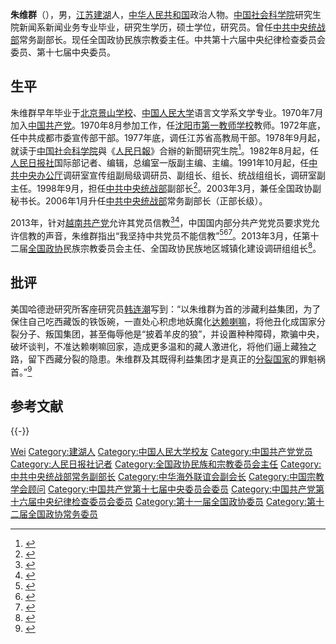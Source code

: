 '''朱维群'''（{{bd|1947年|3月||catIdx=}}），男，[[江苏|江苏]][[建湖|建湖]]人，[[中华人民共和国|中华人民共和国]]政治人物。[[中国社会科学院|中国社会科学院]]研究生院新闻系新闻业务专业毕业，研究生学历，硕士学位，研究员。曾任[[中共中央统战部|中共中央统战部]]常务副部长。现任全国政协民族宗教委主任。中共第十六届中央纪律检查委员会委员、第十七届中央委员。

== 生平 ==
朱维群早年毕业于[[北京景山学校|北京景山学校]]、[[中国人民大学|中国人民大学]]语言文学系文学专业。1970年7月加入[[中国共产党|中国共产党]]。1970年8月参加工作，任[[沈阳市第一教师学校|沈阳市第一教师学校]]教师。1972年底，任中共成都市委宣传部干部。1977年底，调任江苏省高教局干部。1978年9月起，就读于[[中国社会科学院|中国社会科学院]]與《[[人民日報|人民日報]]》合辦的新聞研究生院<ref>{{cite web|title=朱维群：用脚步和心灵丈量万水千山|url=http://news1.ruc.edu.cn/102380/57746.html|publisher=人大新闻网|accessdate=2012-02-19|deadurl=yes|archiveurl=https://web.archive.org/web/20110923095458/http://news1.ruc.edu.cn/102380/57746.html|archivedate=2011-09-23}}</ref>。1982年8月起，任[[人民日报社|人民日报社]]国际部记者、编辑，总编室一版副主编、主编。1991年10月起，任[[中共中央办公厅|中共中央办公厅]]调研室宣传组副局级调研员、副组长、组长、统战组组长，调研室副主任。1998年9月，担任[[中共中央统战部|中共中央统战部]]副部长<ref>{{cite web|title=朱维群撰文驳“开禁”说：共产党员不能信仰宗教|url=http://politics.people.com.cn/GB/1026/16654416.html|publisher=人民网|accessdate=2012-02-19|archive-date=2020-04-30|archive-url=https://web.archive.org/web/20200430021721/http://politics.people.com.cn/GB/1026/16654416.html|dead-url=no}}</ref>。2003年3月，兼任全国政协副秘书长。2006年1月升任[[中共中央统战部|中共中央统战部]]常务副部长（正部长级）。

2013年，针对[[越南共产党|越南共产党]]允许其党员信教<ref>{{cite web|url=http://news.cn.yahoo.com/ypen/20130527/1754293.html|title=越南共产党宗教政策：不排斥党员信教|accessdate=2013年6月21日|publisher=雅虎中国|work=|language=zh-cn|deadurl=yes|archiveurl=https://web.archive.org/web/20130609093312/http://news.cn.yahoo.com/ypen/20130527/1754293.html|archivedate=2013年6月9日}}</ref><ref>{{cite web |url=http://news.sina.com.cn/w/sd/2013-05-27/011627230818.shtml |title=学习时报谈越南宗教政策：不排斥党员信教 |accessdate=2013年5月27日 |publisher=新浪网 |work= |language=zh-cn |archive-date=2020-04-30 |archive-url=https://web.archive.org/web/20200430021730/http://news.sina.com.cn/w/sd/2013-05-27/011627230818.shtml |dead-url=no }}</ref>，中国国内部分共产党党员要求党允许信教的声音，朱维群指出“我坚持中共党员不能信教”<ref>{{cite web |url=http://news.ifeng.com/shendu/zgxwzk/detail_2013_06/16/26453011_0.shtml |title=统战部原副部长朱维群：我坚持认为中共党员不能信教 |accessdate=2013年6月21日 |publisher=凤凰网 |work= |language=zh-cn |archive-date=2020年4月30日 |archive-url=https://web.archive.org/web/20200430021734/http://news.ifeng.com/shendu/zgxwzk/detail_2013_06/16/26453011_0.shtml |dead-url=no }}</ref><ref>{{cite web|url= http://cpc.people.com.cn/n/2013/0617/c64387-21857277.html|title= 民族宗教委主任朱维群：我坚持认为中共党员不能信教|accessdate= 2013年6月21日|publisher= 中国共产党新闻网|work= |language= zh-cn|archive-date= 2020年12月1日|archive-url= https://web.archive.org/web/20201201173940/http://cpc.people.com.cn/n/2013/0617/c64387-21857277.html|dead-url= no}}</ref><ref>{{cite web|url=http://www.mzb.com.cn/html/Home/report/412741-200065121.htm|title=原统战部副部长朱维群：认为中共党员不能信教|accessdate=2013年6月21日|publisher=中国民族宗教网|work=|language=zh-cn|deadurl=yes|archiveurl=https://web.archive.org/web/20160314160108/http://www.mzb.com.cn/html/Home/report/412741-200065121.htm|archivedate=2016年3月14日}}</ref>。2013年3月，任第十二届[[全国政协|全国政协]]民族宗教委员会主任、全国政协民族地区城镇化建设调研组组长<ref>{{cite web|url=http://www.ce.cn/xwzx/gnsz/gdxw/201303/14/t20130314_24198686.shtml|title=中央统战部副部长朱维群任十二届全国政协民族和宗教委员会主任|publisher=中国经济网|accessdate=2013-03-14|archive-url=https://web.archive.org/web/20160408233825/http://www.ce.cn/xwzx/gnsz/gdxw/201303/14/t20130314_24198686.shtml|archive-date=2016-04-08|dead-url=yes}}</ref>。

== 批评 ==
美国哈德逊研究所客座研究员[[韩连潮|韩连潮]]写到：“以朱维群为首的涉藏利益集团，为了保住自己吃西藏饭的铁饭碗，一直处心积虑地妖魔化[[达赖喇嘛|达赖喇嘛]]，将他丑化成国家分裂分子、叛国集团，甚至侮辱他是“披着羊皮的狼”，并设置种种障碍，欺骗中央，破坏谈判，不准达赖喇嘛回家，造成更多温和的藏人激进化，将他们逼上藏独之路，留下西藏分裂的隐患。朱维群及其既得利益集团才是真正的[[分裂国家|分裂国家]]的罪魁祸首。”<ref >{{cite web |url=http://www.voachinese.com/a/news-dalai-laima-anti-20160919/3515456.html |language= |title=韩连潮：达赖喇嘛是反分裂分子 |publisher=美国之音 |date=2016-09-20 |accessdate= |archive-date=2020-09-21 |archive-url=https://web.archive.org/web/20200921130345/https://www.voachinese.com/a/news-dalai-laima-anti-20160919/3515456.html |dead-url=no }}</ref>

== 参考文献 ==
{{Reflist|30em}}

{{-}}
{{start box}}
{{s-par|prc-ncppcc}}
{{s-before|[[田聪明|田聪明]]}}
{{s-title|[[File:Charter_of_the_Chinese_People's_Political_Consultative_Conference_(CPPCC)_logo.svg|25px]] [[中国人民政治协商会议全国委员会|中国人民政治协商会议全国委员会]][[中国人民政治协商会议全国委员会民族和宗教委员会|民族和宗教委员会]]主任|[[中国人民政治协商会议第十二届全国委员会|第十二届]]<br />2013年3月－}}
{{s-inc|}}
{{s-ppo|cpc}}
{{s-before|[[梁金泉_(官员)|梁金泉]]}}
{{s-title|[[中共中央统一战线工作部|中共中央统一战线工作部]]常务副部长|2006年1月－2012年6月}}
{{s-after|[[张裔炯|张裔炯]]}}
{{end box}}

{{Navboxes
| title  = 朱维群在[[中国宗教学会|中国宗教学会]]的职务
| list1  =
{{中国宗教学会第六届理事会}}
}}
{{Navboxes 
| title  = 朱维群在[[中华海外联谊会|中华海外联谊会]]的职务
| list1  =
{{中华海外联谊会第一届理事会}}
{{中华海外联谊会第二届理事会}}
{{中华海外联谊会第三届理事会}}
}}

{{Authority control}}
{{DEFAULTSORT:Zhu朱}}
[[Category:朱姓|Wei]]
[[Category:建湖人|Category:建湖人]]
[[Category:中国人民大学校友|Category:中国人民大学校友]]
[[Category:中国共产党党员|Category:中国共产党党员]]
[[Category:人民日报社记者|Category:人民日报社记者]]
[[Category:全国政协民族和宗教委员会主任|Category:全国政协民族和宗教委员会主任]]
[[Category:中共中央统战部常务副部长|Category:中共中央统战部常务副部长]]
[[Category:中华海外联谊会副会长|Category:中华海外联谊会副会长]]
[[Category:中国宗教学会顾问|Category:中国宗教学会顾问]]
[[Category:中国共产党第十七届中央委员会委员|Category:中国共产党第十七届中央委员会委员]]
[[Category:中国共产党第十六届中央纪律检查委员会委员|Category:中国共产党第十六届中央纪律检查委员会委员]]
[[Category:第十一届全国政协委员|Category:第十一届全国政协委员]]
[[Category:第十二届全国政协常务委员|Category:第十二届全国政协常务委员]]